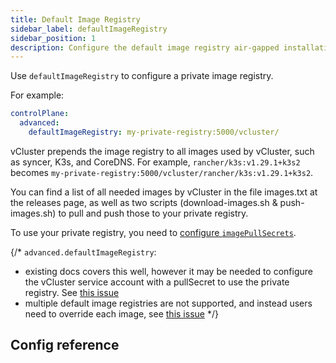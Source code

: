 ```yaml
---
title: Default Image Registry
sidebar_label: defaultImageRegistry
sidebar_position: 1
description: Configure the default image registry air-gapped installation.
---
```



Use `defaultImageRegistry` to configure a private image registry.

For example:

```yaml
controlPlane:
  advanced:
    defaultImageRegistry: my-private-registry:5000/vcluster/
```

vCluster prepends the image registry to all images used by vCluster, such as syncer, K3s, and CoreDNS. For example, `rancher/k3s:v1.29.1+k3s2` becomes `my-private-registry:5000/vcluster/rancher/k3s:v1.29.1+k3s2`.

You can find a list of all needed images by vCluster in the file images.txt at the releases page, as well as two scripts (download-images.sh & push-images.sh) to pull and push those to your private registry.

To use your private registry, you need to [configure `imagePullSecrets`](./service-account.mdx).

{/*
`advanced.defaultImageRegistry`:
- existing docs covers this well, however it may be needed to configure the vCluster service account with a pullSecret to use the private registry. See [this issue](https://github.com/loft-sh/vcluster/issues/333)
- multiple default image registries are not supported, and instead users need to override each image, see [this issue](https://github.com/loft-sh/vcluster/issues/1200)
*/}

## Config reference

<DefaultImageRegistry/>
